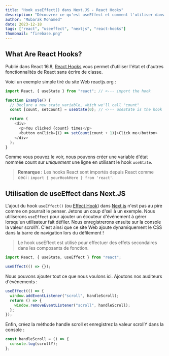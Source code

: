 ```yaml
---
title: "Hook useEffect() dans Next.JS - React Hooks"
description: "Découvrez ce qu'est useEffect et comment l'utiliser dans Next.JS."
author: "Mubarak Mohamed"
date: 2023-12-18
tags: ["react", "useeffect", "nextjs", "react-hooks"]
thumbnail: "firebase.png"
---
```


## What Are React Hooks?

Publié dans React 16.8, [React Hooks](https://reactjs.org/docs/hooks-intro.html) vous permet d'utiliser l'état et d'autres fonctionnalités de React sans écrire de classe.

Voici un exemple simple tiré du site Web reactjs.org :

```javascript
import React, { useState } from "react"; // <--- import the hook

function Example() {
  // Declare a new state variable, which we'll call "count"
  const [count, setCount] = useState(0); // <--- useState is the hook

  return (
    <div>
      <p>You clicked {count} times</p>
      <button onClick={() => setCount(count + 1)}>Click me</button>
    </div>
  );
}
```

Comme vous pouvez le voir, nous pouvons créer une variable d'état nommée count sur _uniquement_ une ligne en utilisant le hook `useState`.

> **Remarque :** Les hooks React sont importés depuis React comme ceci : `import { yourHookHere } from 'react'`.

## Utilisation de useEffect dans Next.JS

L'ajout du hook `useEffect()` (ou [Effect Hook](https://reactjs.org/docs/hooks-effect.html)) dans [Next.js](https://nextjs.org/) n'est pas au pire comme on pourrait le penser. Jetons un coup d'œil à un exemple. Nous utiliserons `useEffect` pour ajouter un écouteur d'événement
à gérer lorsqu'un utilisateur fait défiler. Nous enregistrerons ensuite sur la console la valeur scrollY. C'est ainsi que ce site Web ajoute dynamiquement
le CSS dans la barre de navigation lors du défilement !

> Le hook useEffect est utilisé pour effectuer des effets secondaires dans les composants de fonction.

<Step number="1" title="Import useEffect from react" />

```javascript
import React, { useState, useEffect } from "react";
```

<Step number="2" title="Faire appel à la methode et ajouter du code" />

```javascript
useEffect(() => {});
```

Nous pouvons ajouter tout ce que nous voulons ici. Ajoutons nos auditeurs d'événements :

```javascript
useEffect(() => {
  window.addEventListener("scroll", handleScroll);
  return () => {
    window.removeEventListener("scroll", handleScroll);
  };
});
```

Enfin, créez la méthode handle scroll et enregistrez la valeur scrollY dans la console :

```javascript
const handleScroll = () => {
  console.log(scrollY);
};
```
